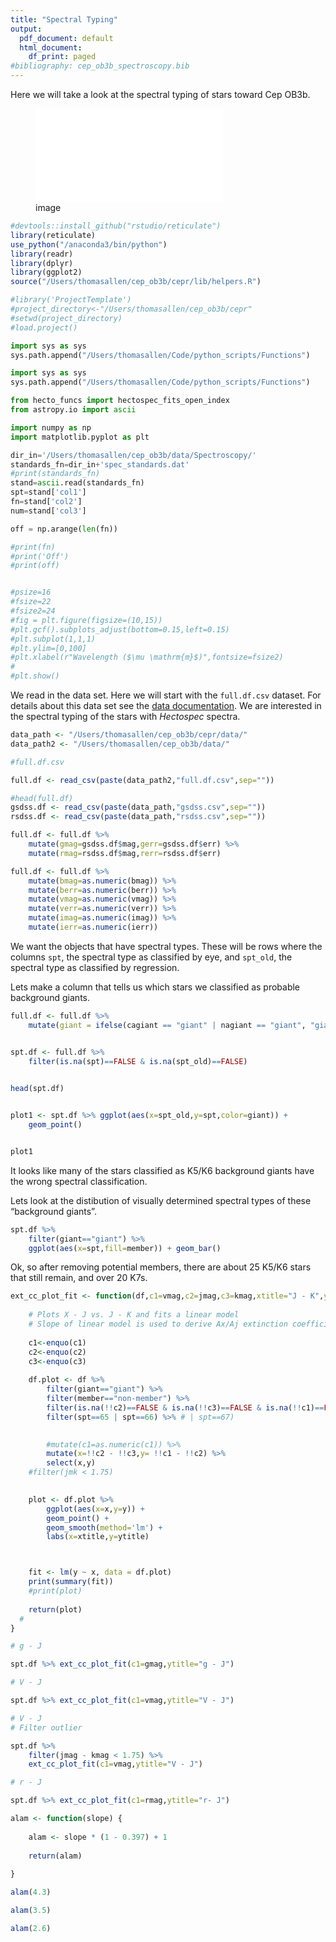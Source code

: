 ```yaml
---
title: "Spectral Typing"
output:
  pdf_document: default
  html_document:
    df_print: paged
#bibliography: cep_ob3b_spectroscopy.bib
---
```



Here we will take a look at the spectral typing of stars toward Cep OB3b.   

![image](../graphs/irac1_obs.pdf)

```r
#devtools::install_github("rstudio/reticulate")
library(reticulate)
use_python("/anaconda3/bin/python")
library(readr)
library(dplyr)
library(ggplot2)
source("/Users/thomasallen/cep_ob3b/cepr/lib/helpers.R")

#library('ProjectTemplate')
#project_directory<-"/Users/thomasallen/cep_ob3b/cepr"
#setwd(project_directory)
#load.project()
```


```python

import sys as sys
sys.path.append("/Users/thomasallen/Code/python_scripts/Functions")

```



```python
import sys as sys
sys.path.append("/Users/thomasallen/Code/python_scripts/Functions")

from hecto_funcs import hectospec_fits_open_index
from astropy.io import ascii

import numpy as np
import matplotlib.pyplot as plt

dir_in='/Users/thomasallen/cep_ob3b/data/Spectroscopy/'
standards_fn=dir_in+'spec_standards.dat'
#print(standards_fn)
stand=ascii.read(standards_fn)
spt=stand['col1']
fn=stand['col2']
num=stand['col3']

off = np.arange(len(fn))

#print(fn)
#print('Off')
#print(off)


#psize=16
#fsize=22
#fsize2=24
#fig = plt.figure(figsize=(10,15))
#plt.gcf().subplots_adjust(bottom=0.15,left=0.15)
#plt.subplot(1,1,1)
#plt.ylim=[0,100]
#plt.xlabel(r"Wavelength ($\mu \mathrm{m}$)",fontsize=fsize2)
#
#plt.show()

```


We read in the data set.  Here we will start with the `full.df.csv` dataset.  For details about this data set see the [data documentation]().  We are interested in the spectral typing of the stars with *Hectospec* spectra.  

```r
data_path <- "/Users/thomasallen/cep_ob3b/cepr/data/"
data_path2 <- "/Users/thomasallen/cep_ob3b/data/"

#full.df.csv

full.df <- read_csv(paste(data_path2,"full.df.csv",sep=""))

#head(full.df)
gsdss.df <- read_csv(paste(data_path,"gsdss.csv",sep=""))
rsdss.df <- read_csv(paste(data_path,"rsdss.csv",sep=""))

full.df <- full.df %>% 
    mutate(gmag=gsdss.df$mag,gerr=gsdss.df$err) %>% 
    mutate(rmag=rsdss.df$mag,rerr=rsdss.df$err)

full.df <- full.df %>% 
    mutate(bmag=as.numeric(bmag)) %>% 
    mutate(berr=as.numeric(berr)) %>%
    mutate(vmag=as.numeric(vmag)) %>% 
    mutate(verr=as.numeric(verr)) %>% 
    mutate(imag=as.numeric(imag)) %>% 
    mutate(ierr=as.numeric(ierr)) 

```

We want the objects that have spectral types.  These will be rows where the columns `spt`, the spectral type as classified by eye, and `spt_old`, the spectral type as classified by regression.  

Lets make a column that tells us which stars we classified as probable background giants.

```r


full.df <- full.df %>% 
    mutate(giant = ifelse(cagiant == "giant" | nagiant == "giant", "giant", "unclassified"))


spt.df <- full.df %>% 
    filter(is.na(spt)==FALSE & is.na(spt_old)==FALSE)
    

head(spt.df)


plot1 <- spt.df %>% ggplot(aes(x=spt_old,y=spt,color=giant)) +
    geom_point()


plot1
```

It looks like many of the stars classified as K5/K6 background giants have the wrong spectral classification.


Lets look at the distibution of visually determined spectral types of these "background giants".

```r

spt.df %>% 
    filter(giant=="giant") %>% 
    ggplot(aes(x=spt,fill=member)) + geom_bar()

```

Ok, so after removing potential members, there are about 25 K5/K6 stars that still remain, and over 20 K7s.




```r

ext_cc_plot_fit <- function(df,c1=vmag,c2=jmag,c3=kmag,xtitle="J - K",ytitle="V - J")  {
    
    # Plots X - J vs. J - K and fits a linear model 
    # Slope of linear model is used to derive Ax/Aj extinction coefficient
    
    c1<-enquo(c1)
    c2<-enquo(c2)
    c3<-enquo(c3)
    
    df.plot <- df %>% 
        filter(giant=="giant") %>% 
        filter(member=="non-member") %>% 
        filter(is.na(!!c2)==FALSE & is.na(!!c3)==FALSE & is.na(!!c1)==FALSE) %>% 
        filter(spt==65 | spt==66) %>% # | spt==67) 
    

        #mutate(c1=as.numeric(c1)) %>%
        mutate(x=!!c2 - !!c3,y= !!c1 - !!c2) %>% 
        select(x,y)  
    #filter(jmk < 1.75)

   
    plot <- df.plot %>% 
        ggplot(aes(x=x,y=y)) +
        geom_point() +
        geom_smooth(method='lm') +
        labs(x=xtitle,y=ytitle)



    fit <- lm(y ~ x, data = df.plot)
    print(summary(fit))
    #print(plot)
    
    return(plot)
  #  
}
```


```r
# g - J

spt.df %>% ext_cc_plot_fit(c1=gmag,ytitle="g - J")

```

```r
# V - J

spt.df %>% ext_cc_plot_fit(c1=vmag,ytitle="V - J")

```
```r
# V - J 
# Filter outlier

spt.df %>%
    filter(jmag - kmag < 1.75) %>% 
    ext_cc_plot_fit(c1=vmag,ytitle="V - J")

```

```r
# r - J

spt.df %>% ext_cc_plot_fit(c1=rmag,ytitle="r- J")
```


```r


alam <- function(slope) {
    
    alam <- slope * (1 - 0.397) + 1
    
    return(alam)
    
}

alam(4.3)

alam(3.5)

alam(2.6)



```

